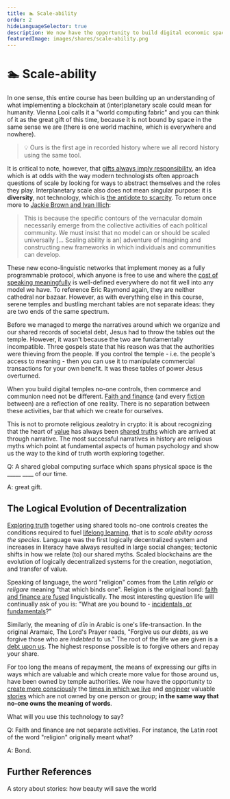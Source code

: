 ```yaml
---
title: 🏊 Scale-ability
order: 2
hideLanguageSelector: true
description: We now have the opportunity to build digital economic spaces which are not owned by anyone; in the same way that no-one owns the meaning of words. What will you use this technology to say?
featuredImage: images/shares/scale-ability.png
---
```


# 🏊 Scale-ability

<AudioPlayer src="https://kernel-audio.s3.amazonaws.com/M7E2+-+Scale-ability.mp3"/>

In one sense, this entire course has been building up an understanding of what implementing a 
blockchain at (inter)planetary scale could mean for humanity. Vienna Looi calls it a "world 
computing fabric" and you can think of it as the great gift of this time, because it is not 
bound by space in the same sense we are (there is one world machine, which is everywhere and nowhere).

> 💡 Ours is the first age in recorded history where we all record history using the same tool.

It is critical to note, however, that [gifts always imply responsibility](/conversation/reciprocity/#double-gift), an idea which is at odds with the way modern technologists often approach questions of scale by looking for ways to abstract themselves and the roles they play. Interplanetary scale also does not mean singular purpose: it is **diversity**, not technology, which is [the antidote to scarcity](https://youtu.be/Bhda03-YOjk?t=1482). To return once more to [Jackie Brown and Ivan Illich](https://reallifemag.com/syllabus-for-the-internet-labors-of-love/):

> This is because the specific contours of the vernacular domain necessarily emerge from the collective activities of each political community. We must insist that no model can or should be scaled universally [... Scaling ability is an] adventure of imagining and constructing new frameworks in which individuals and communities can develop.

These new econo-linguistic networks that implement money as a fully programmable protocol, 
which anyone is free to use and where the [cost of speaking meaningfully](/learn/module-2/money-speech/#magic-internet-meaning) is well-defined everywhere do not fit well into any model we have. To reference Eric Raymond again, they are neither cathedral nor bazaar. However, as with everything else in this course, serene temples and bustling merchant tables are not separate ideas: they are two ends of the same spectrum. 

Before we managed to merge the narratives around which we organize and our shared records of 
societal debt, Jesus had to throw the tables out the temple. However, it wasn't because the 
two are fundamentally incompatible. Three gospels state that his reason was that the 
authorities were thieving from the people. If you control the temple - i.e. the people's 
access to meaning - then you can use it to manipulate commercial transactions for your own 
benefit. It was these tables of power Jesus overturned.

When you build digital temples no-one controls, then commerce and communion need not be 
different. [Faith and finance](/learn/module-1/playdough-protocols/#faith-and-finance) (and 
every [fiction](/learn/module-1/value/#consensus) between) are a reflection of one reality. 
There is no separation between these activities, bar that which we create for ourselves.

This is not to promote religious zealotry in crypto: it is about recognizing that the heart 
of [value](/learn/module-1/value/) has always been [shared truths](/learn/module-0/trust/) 
which are arrived at through narrative. The most successful narratives in history are religious 
myths which point at fundamental aspects of human psychology and show us the way to the kind of 
truth worth exploring together. 

<Flash>

<Card>

Q: A shared global computing surface which spans physical space is the \_\_\_\_\_ \_\_\_\_ of our time.

A: great gift.

</Card>

</Flash>

## The Logical Evolution of Decentralization

[Exploring truth](/learn/module-5/reveal-the-universe/#the-value-of-truth) together using shared 
tools no-one controls creates the conditions required to fuel [lifelong learning](/learn/module-6/learn), that is to *scale ability across the species*. <Link to="https://medium.com/@VitalikButerin/the-meaning-of-decentralization-a0c92b76a274" >Language was the first logically decentralized system</Link> and increases in literacy have always resulted in large social changes; tectonic shifts in how we relate (to) our shared myths. Scaled blockchains are the evolution of logically decentralized systems for the creation, negotiation, and transfer of value.

Speaking of language, the word "religion" comes from the Latin *religio* or *religare* meaning "that which binds one". Religion is the original bond: [faith and finance are fused](/learn/module-2/debt/#debt-and-morality) linguistically. The most interesting question life will continually ask of you is: "What are you bound to - [incidentals, or fundamentals](/learn/module-0/conversation/#brief)?"

Similarly, the meaning of *<Link to="https://en.wikipedia.org/wiki/Din_(Arabic)" >dīn</Link>* 
in Arabic is one's life-transaction. In the original <Link to="https://www.youtube.com/watch?v=-an6hvx6o-c&list=PL5ClmaG2tnPNgqWDBGCWAQxD0sYpbfPRK&index=30" >Aramaic</Link>, The Lord's Prayer reads, "Forgive us our *debts*, as we forgive those who are *indebted* to us." The root of the life we are given is a [debt upon us](/learn/module-2/debt/#debt-and-morality). The highest response possible is to forgive others and repay your share.

For too long the means of repayment, the means of expressing our gifts in ways which are 
valuable and which create more value for those around us, have been owned by temple authorities. 
We now have the opportunity to [create more consciously](/learn/module-4/the-garden/#no-more-guards) the [times in which we live](/learn/module-3/time/#questions) and [engineer](/learn/module-2/engineering/#new-conversations) valuable [stories](/learn/module-5/listening-stories/#linked-together) which are not owned by one person or group; **in the same way that no-one owns the meaning of words**. 

What will you use this technology to say?

<Flash>

<Card>

Q: Faith and finance are not separate activities. For instance, the Latin root of the word "religion" originally meant what?

A: Bond.

</Card>

</Flash>

## Further References

<List>

<Link to="https://www.youtube.com/watch?v=LwLP62fL83k&list=PL5ClmaG2tnPNgqWDBGCWAQxD0sYpbfPRK&index=33">

A story about stories: how beauty will save the world

</Link>

</List>
